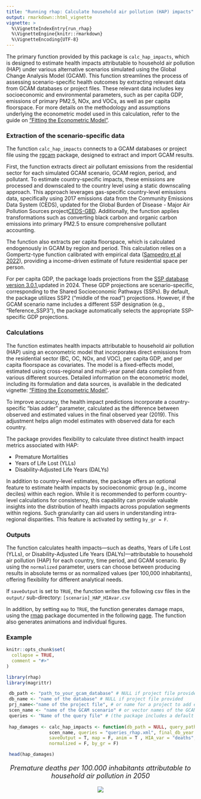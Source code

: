 ```yaml
---
title: "Running rhap: Calculate household air pollution (HAP) impacts"
output: rmarkdown::html_vignette
vignette: >
  %\VignetteIndexEntry{run_rhap}
  %\VignetteEngine{knitr::rmarkdown}
  %\VignetteEncoding{UTF-8}
---
```

The primary function provided by this package is `calc_hap_impacts`, which is designed to estimate health impacts attributable to household air pollution (HAP) under various alternative scenarios simulated using the Global Change Analysis Model (GCAM). This function streamlines the process of assessing scenario-specific health outcomes by extracting relevant data from GCAM databases or project files. These relevant data includes key socioeconomic and environmental parameters, such as per capita GDP, emissions of primary PM2.5, NOx, and VOCs, as well as per capita floorspace. For more details on the methodology and assumptions underlying the econometric model used in this calculation, refer to the guide on ["Fitting the Econometric Model"](https://bc3lc.github.io/rhap/articles/fit_model.html). 

### Extraction of the scenario-specific data
The function `calc_hap_impacts` connects to a GCAM databases or project file using the [rgcam](https://github.com/JGCRI/rgcam) package, designed to extract and import GCAM results. 

First, the function extracts direct air pollutant emissions from the residential sector for each simulated GCAM scenario, GCAM region, period, and pollutant. To estimate country-specific impacts, these emissions are processed and downscaled to the country level using a static downscaling approach. This approach leverages gas-specific country-level emissions data, specifically using 2017 emissions data from the Community Emissions Data System (CEDS), updated for the Global Burden of Disease - Major Air Pollution Sources project[CEDS-GBD](https://zenodo.org/record/3754964#.Y5CFtHbMKUl). Additionally, the function applies transformations such as converting black carbon and organic carbon emissions into primary PM2.5 to ensure comprehensive pollutant accounting.

The function also extracts per capita floorspace, which is calculated endogenously in GCAM by region and period. This calculation relies on a Gompertz-type function calibrated with empirical data ([Sampedro et al 2022](https://iopscience.iop.org/article/10.1088/1748-9326/ac43df/meta)), providing a income-driven estimate of future residential space per person.

For per capita GDP, the package loads projections from the [SSP database version 3.0.1](https://data.ece.iiasa.ac.at/ssp/),updated in 2024. These GDP projections are scenario-specific, corresponding to the Shared Socioeconomic Pathways (SSPs). By default, the package utilizes SSP2 ("middle of the road") projections. However, if the GCAM scenario name includes a different SSP designation (e.g., "Reference_SSP3"), the package automatically selects the appropriate SSP-specific GDP projections.


### Calculations
The function estimates health impacts attributable to household air pollution (HAP) using an econometric model that incorporates direct emissions from the residential sector (BC, OC, NOx, and VOC), per capita GDP, and per capita floorspace as covariates. The model is a fixed-effects model, estimated using cross-regional and multi-year panel data compiled from various different sources. Detailed information on the econometric model, including its formulation and data sources, is available in the dedicated vignette: ["Fitting the Econometric Model"](https://bc3lc.github.io/rhap/articles/fit_model.html).

To improve accuracy, the health impact predictions incorporate a country-specific "bias adder" parameter, calculated as the difference between observed and estimated values in the final observed year (2019). This adjustment helps align model estimates with observed data for each country.

The package provides flexibility to calculate three distinct health impact metrics associated with HAP:

* Premature Mortalities
* Years of Life Lost (YLLs)
* Disability-Adjusted Life Years (DALYs)

In addition to country-level estimates, the package offers an optional feature to estimate health impacts by socioeconomic group (e.g., income deciles) within each region. While it is recommended to perform country-level calculations for consistency, this capability can provide valuable insights into the distribution of health impacts across population segments within regions. Such granularity can aid users in understanding intra-regional disparities. This feature is activated by setting `by_gr = F`.


### Outputs
The function calculates health impacts—such as deaths, Years of Life Lost (YLLs), or Disability-Adjusted Life Years (DALYs)—attributable to household air pollution (HAP) for each country, time period, and GCAM scenario. By using the `normalized` parameter, users can choose between producing results in absolute terms or as normalized values (per 100,000 inhabitants), offering flexibility for different analytical needs. 

If `saveOutput` is set to `TRUE`, the function writes the following csv files in the `output/` sub-directory: `[scenario]_HAP_HIAvar.csv`

In addition, by setting `map` to `TRUE`, the function generates damage maps, using the [rmap](https://github.com/JGCRI/rmap) package documented in the following [page](https://jgcri.github.io/rmap/). The function also generates animations and individual figures.


### Example

```r
knitr::opts_chunk$set(
  collapse = TRUE,
  comment = "#>"
)
```

```r
library(rhap)
library(magrittr)

 db_path <- "path_to_your_gcam_database" # NULL if project file provided
 db_name <- "name of the database" # NULL if project file provided
 prj_name<-"name of the project file", # or name for a project to add extracted results to (any name should work, avoid spaces just in case)
 scen_name <- "name of the GCAM scenario" # or vector names of the GCAM scenarios to be processed
 queries <- "Name of the query file" # (the package includes a default query file that includes all the queries required in every function in the package, "queries_rhap.xml")
 
 hap_damages <- calc_hap_impacts <- function(db_path = NULL, query_path = "./inst/extdata", db_name = NULL, prj_name,
                scen_name, queries = "queries_rhap.xml", final_db_year = 2100,
                saveOutput = T, map = F, anim = T , HIA_var = "deaths",
                normalized = F, by_gr = F)

 head(hap_damages)

```

<!-------------------------->
<!-------------------------->
<p align="center" style="font-size:18px;"> *Premature deaths per 100.000 inhabitants attributable to household air pollution in 2050* </p>
<p align="center"> <img src="https://raw.githubusercontent.com/bc3LC/rhap/main/vignettes/vignetteFigs/map_base_2050.png"></p>

<!-------------------------->
<!-------------------------->
